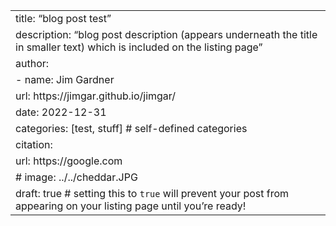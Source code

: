 ---
title: "blog post test"
description: "blog post description (appears underneath the title in smaller text) which is included on the listing page"
author:
  - name: Jim Gardner
    url: https://jimgar.github.io/jimgar/
date: 2022-12-31
categories: [test, stuff] # self-defined categories
citation: 
  url: https://google.com
# image: ../../cheddar.JPG
draft: true # setting this to `true` will prevent your post from appearing on your listing page until you're ready!
---